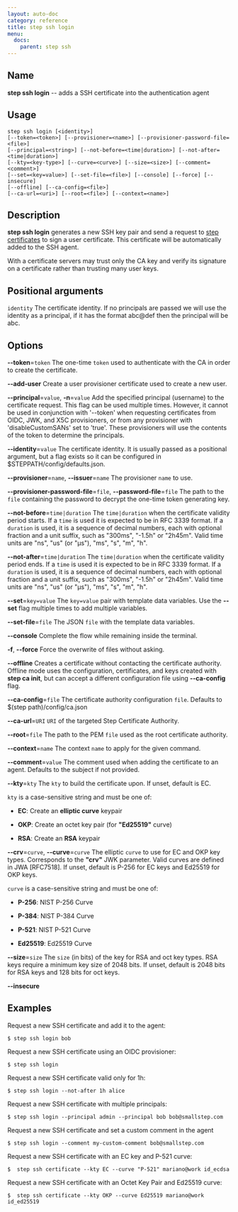 ```yaml
---
layout: auto-doc
category: reference
title: step ssh login
menu:
  docs:
    parent: step ssh
---
```


## Name
**step ssh login** -- adds a SSH certificate into the authentication agent

## Usage

```raw
step ssh login [<identity>]
[--token=<token>] [--provisioner=<name>] [--provisioner-password-file=<file>]
[--principal=<string>] [--not-before=<time|duration>] [--not-after=<time|duration>]
[--kty=<key-type>] [--curve=<curve>] [--size=<size>] [--comment=<comment>]
[--set=<key=value>] [--set-file=<file>] [--console] [--force] [--insecure]
[--offline] [--ca-config=<file>]
[--ca-url=<uri>] [--root=<file>] [--context=<name>]
```

## Description

**step ssh login** generates a new SSH key pair and send a request to [step
certificates](https://github.com/smallstep/certificates) to sign a user
certificate. This certificate will be automatically added to the SSH agent.

With a certificate servers may trust only the CA key and verify its signature on
a certificate rather than trusting many user keys.

## Positional arguments

`identity`
The certificate identity. If no principals are passed we will use
the identity as a principal, if it has the format abc@def then the
principal will be abc.

## Options


**--token**=`token`
The one-time `token` used to authenticate with the CA in order to create the
certificate.

**--add-user**
Create a user provisioner certificate used to create a new user.

**--principal**=`value`, **-n**=`value`
Add the specified principal (username) to the certificate request.
      This flag can be used multiple times. However, it cannot be used in conjunction
      with '--token' when requesting certificates from OIDC, JWK, and X5C provisioners, or
      from any provisioner with 'disableCustomSANs' set to 'true'. These provisioners will
      use the contents of the token to determine the principals.

**--identity**=`value`
The certificate identity. It is usually passed as a positional argument, but a
flag exists so it can be configured in $STEPPATH/config/defaults.json.

**--provisioner**=`name`, **--issuer**=`name`
The provisioner `name` to use.

**--provisioner-password-file**=`file`, **--password-file**=`file`
The path to the `file` containing the password to decrypt the one-time token
generating key.

**--not-before**=`time|duration`
The `time|duration` when the certificate validity period starts. If a `time` is
used it is expected to be in RFC 3339 format. If a `duration` is used, it is a
sequence of decimal numbers, each with optional fraction and a unit suffix, such
as "300ms", "-1.5h" or "2h45m". Valid time units are "ns", "us" (or "µs"), "ms",
"s", "m", "h".

**--not-after**=`time|duration`
The `time|duration` when the certificate validity period ends. If a `time` is
used it is expected to be in RFC 3339 format. If a `duration` is used, it is a
sequence of decimal numbers, each with optional fraction and a unit suffix, such
as "300ms", "-1.5h" or "2h45m". Valid time units are "ns", "us" (or "µs"), "ms",
"s", "m", "h".

**--set**=`key=value`
The `key=value` pair with template data variables. Use the **--set** flag multiple times to add multiple variables.

**--set-file**=`file`
The JSON `file` with the template data variables.

**--console**
Complete the flow while remaining inside the terminal.

**-f**, **--force**
Force the overwrite of files without asking.

**--offline**
Creates a certificate without contacting the certificate authority. Offline mode
uses the configuration, certificates, and keys created with **step ca init**,
but can accept a different configuration file using **--ca-config** flag.

**--ca-config**=`file`
The certificate authority configuration `file`. Defaults to
$(step path)/config/ca.json

**--ca-url**=`URI`
`URI` of the targeted Step Certificate Authority.

**--root**=`file`
The path to the PEM `file` used as the root certificate authority.

**--context**=`name`
The context `name` to apply for the given command.

**--comment**=`value`
The comment used when adding the certificate to an agent. Defaults to the subject if not provided.

**--kty**=`kty`
The `kty` to build the certificate upon.
If unset, default is EC.

`kty` is a case-sensitive string and must be one of:

- **EC**: Create an **elliptic curve** keypair

- **OKP**: Create an octet key pair (for **"Ed25519"** curve)

- **RSA**: Create an **RSA** keypair

**--crv**=`curve`, **--curve**=`curve`
The elliptic `curve` to use for EC and OKP key types. Corresponds
to the **"crv"** JWK parameter. Valid curves are defined in JWA [RFC7518]. If
unset, default is P-256 for EC keys and Ed25519 for OKP keys.

`curve` is a case-sensitive string and must be one of:

- **P-256**: NIST P-256 Curve

- **P-384**: NIST P-384 Curve

- **P-521**: NIST P-521 Curve

- **Ed25519**: Ed25519 Curve

**--size**=`size`
The `size` (in bits) of the key for RSA and oct key types. RSA keys require a
minimum key size of 2048 bits. If unset, default is 2048 bits for RSA keys and 128 bits for oct keys.

**--insecure**


## Examples

Request a new SSH certificate and add it to the agent:
```shell
$ step ssh login bob
```

Request a new SSH certificate using an OIDC provisioner:
```shell
$ step ssh login
```

Request a new SSH certificate valid only for 1h:
```shell
$ step ssh login --not-after 1h alice
```

Request a new SSH certificate with multiple principals:
```shell
$ step ssh login --principal admin --principal bob bob@smallstep.com
```

Request a new SSH certificate and set a custom comment in the agent
```shell
$ step ssh login --comment my-custom-comment bob@smallstep.com
```

Request a new SSH certificate with an EC key and P-521 curve:
```shell
$  step ssh certificate --kty EC --curve "P-521" mariano@work id_ecdsa
```

Request a new SSH certificate with an Octet Key Pair and Ed25519 curve:
```shell
$  step ssh certificate --kty OKP --curve Ed25519 mariano@work id_ed25519
```

